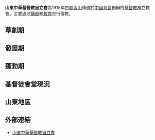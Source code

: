 {{expand|time=2009-05-21T06:38:52+00:00}}
'''山東中華基督教自立會'''為1915年由[[劉壽山|劉壽山]]傳道於[[中國|中國]][[青島|青島]]創辦的[[基督教|基督教]]獨立教會。主要通过[[醫療|醫療]]和[[教育|教育]]进行傳教。

==草創期== 
==發展期== 
==蓬勃期== 
==基督徒會堂現況== 
==山東地區 ==
==外部連結 ==
*[http://books.google.com/books?id=2N3K1SWUbCgC&pg=PA40&lpg=PA40&dq=%E5%B1%B1%E4%B8%9C%E4%B8%AD%E5%8D%8E%E5%9F%BA%E7%9D%A3%E6%95%99%E8%87%AA%E7%AB%8B%E4%BC%9A++%E5%88%98%E5%AF%BF%E5%B1%B1&source=bl&ots=VkzTeyDHsm&sig=qIUkBH-Apq5ELlGhtWD9vVQPz0g&hl=en&ei=oNoUSuW 山東中華基督教自立會] {{Wayback|url=http://books.google.com/books?id=2N3K1SWUbCgC&pg=PA40&lpg=PA40&dq=%E5%B1%B1%E4%B8%9C%E4%B8%AD%E5%8D%8E%E5%9F%BA%E7%9D%A3%E6%95%99%E8%87%AA%E7%AB%8B%E4%BC%9A++%E5%88%98%E5%AF%BF%E5%B1%B1&source=bl&ots=VkzTeyDHsm&sig=qIUkBH-Apq5ELlGhtWD9vVQPz0g&hl=en&ei=oNoUSuW |date=20150320153958 }} 


{{Religion-stub}}
{{中國自立教會}}
